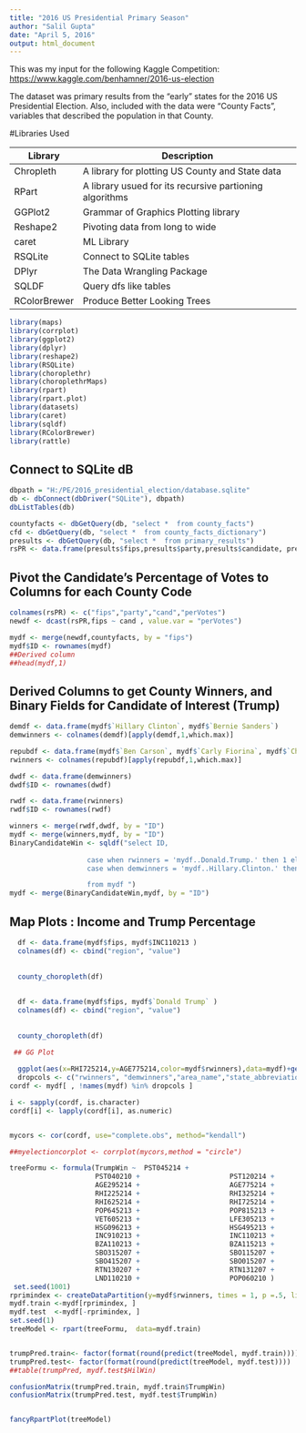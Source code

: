 ---
title: "2016 US Presidential Primary Season"
author: "Salil Gupta"
date: "April 5, 2016"
output: html_document
---

This was my input for the following Kaggle Competition: <https://www.kaggle.com/benhamner/2016-us-election>

The dataset was primary results from the "early" states for the 2016 US Presidential Election.
Also, included with the data were "County Facts", variables that described the population in that County.  

#Libraries Used

Library | Description
------------- | -------------
Chropleth | A library for plotting US County and State data
RPart | A library usued for its recursive partioning algorithms
GGPlot2 | Grammar of Graphics Plotting library
Reshape2 | Pivoting data from long to wide
caret | ML Library
RSQLite | Connect to SQLite tables
DPlyr | The Data Wrangling Package
SQLDF | Query dfs like tables
RColorBrewer | Produce Better Looking Trees






```{r eval=TRUE, message = FALSE , echo = FALSE, warning = FALSE}

library(maps)
library(corrplot)
library(ggplot2)
library(dplyr)
library(reshape2)
library(RSQLite)
library(choroplethr)
library(choroplethrMaps)
library(rpart)
library(rpart.plot)
library(datasets)
library(caret)
library(sqldf)
library(RColorBrewer)
library(rattle)
```

## Connect to SQLite dB 

```{r eval=TRUE, message = FALSE , echo = TRUE, warning = FALSE}
dbpath = "H:/PE/2016_presidential_election/database.sqlite"
db <- dbConnect(dbDriver("SQLite"), dbpath)
dbListTables(db)

countyfacts <- dbGetQuery(db, "select *  from county_facts")
cfd <- dbGetQuery(db, "select *  from county_facts_dictionary")
presults <- dbGetQuery(db, "select *  from primary_results")
rsPR <- data.frame(presults$fips,presults$party,presults$candidate, presults$fraction_votes)
```

## Pivot the Candidate's Percentage of Votes to Columns for each County Code 
```{r eval=TRUE}
colnames(rsPR) <- c("fips","party","cand","perVotes")
newdf <- dcast(rsPR,fips ~ cand , value.var = "perVotes")

mydf <- merge(newdf,countyfacts, by = "fips")
mydf$ID <- rownames(mydf)
##Derived column 
##head(mydf,1)
```

## Derived Columns to get County Winners, and Binary Fields for Candidate of Interest (Trump)
```{r eval=TRUE}
demdf <- data.frame(mydf$`Hillary Clinton`, mydf$`Bernie Sanders`)
demwinners <- colnames(demdf)[apply(demdf,1,which.max)]

repubdf <- data.frame(mydf$`Ben Carson`, mydf$`Carly Fiorina`, mydf$`Chris Christie`, mydf$`Jeb Bush`, mydf$`John Kasich`, mydf$`Marco Rubio`, mydf$`Ted Cruz`, mydf$`Donald Trump`, mydf$`Ted Cruz`, mydf$`Mike Huckabee` ,mydf$`Rand Paul`, mydf$`Rick Santorum`)
rwinners <- colnames(repubdf)[apply(repubdf,1,which.max)]

dwdf <- data.frame(demwinners)
dwdf$ID <- rownames(dwdf)

rwdf <- data.frame(rwinners)
rwdf$ID <- rownames(rwdf)

winners <- merge(rwdf,dwdf, by = "ID")
mydf <- merge(winners,mydf, by = "ID")
BinaryCandidateWin <- sqldf("select ID, 
                   
                   case when rwinners = 'mydf..Donald.Trump.' then 1 else 0 end as TrumpWin,
                   case when demwinners = 'mydf..Hillary.Clinton.' then 1 else 0 end as HilWin

                   from mydf ")
mydf <- merge(BinaryCandidateWin,mydf, by = "ID")

```




## Map Plots :  Income and Trump Percentage 
```{r eval=TRUE, message = FALSE , echo = TRUE, warning = FALSE}

 
  df <- data.frame(mydf$fips, mydf$INC110213 )
  colnames(df) <- cbind("region", "value")
  
  
  county_choropleth(df)
  
  
  df <- data.frame(mydf$fips, mydf$`Donald Trump` )
  colnames(df) <- cbind("region", "value")
  
  
  county_choropleth(df)
  
 ## GG Plot

  ggplot(aes(x=RHI725214,y=AGE775214,color=mydf$rwinners),data=mydf)+geom_jitter()
  dropcols <- c("rwinners", "demwinners","area_name","state_abbreviation" )
cordf <- mydf[ , !names(mydf) %in% dropcols ]

i <- sapply(cordf, is.character)
cordf[i] <- lapply(cordf[i], as.numeric)


mycors <- cor(cordf, use="complete.obs", method="kendall") 

##myelectioncorplot <- corrplot(mycors,method = "circle")

treeFormu <- formula(TrumpWin ~  PST045214 + 
                     PST040210 +                      PST120214 +                      POP010210 +                      AGE135214 + 
                     AGE295214 +                      AGE775214 +                      SEX255214 +                      RHI125214 + 
                     RHI225214 +                      RHI325214 +                      RHI425214 +                      RHI525214 + 
                     RHI625214 +                      RHI725214 +                      RHI825214 +                      POP715213 + 
                     POP645213 +                      POP815213 +                      EDU635213 +                      EDU685213 + 
                     VET605213 +                      LFE305213 +                      HSG010214 +                      HSG445213 + 
                     HSG096213 +                      HSG495213 +                      HSD410213 +                      HSD310213 + 
                     INC910213 +                      INC110213 +                      PVY020213 +                      BZA010213 + 
                     BZA110213 +                      BZA115213 +                      NES010213 +                      SBO001207 + 
                     SBO315207 +                      SBO115207 +                      SBO215207 +                      SBO515207 + 
                     SBO415207 +                      SBO015207 +                      MAN450207 +                      WTN220207 + 
                     RTN130207 +                      RTN131207 +                      AFN120207 +                      BPS030214 + 
                     LND110210 +                      POP060210 )
 set.seed(1001)
rprimindex <- createDataPartition(y=mydf$rwinners, times = 1, p =.5, list = F)
mydf.train <-mydf[rprimindex, ]
mydf.test  <-mydf[-rprimindex, ]
set.seed(1)
treeModel <- rpart(treeFormu,  data=mydf.train)


trumpPred.train<- factor(format(round(predict(treeModel, mydf.train))))
trumpPred.test<- factor(format(round(predict(treeModel, mydf.test))))
##table(trumpPred, mydf.test$HilWin)

confusionMatrix(trumpPred.train, mydf.train$TrumpWin)
confusionMatrix(trumpPred.test, mydf.test$TrumpWin)


fancyRpartPlot(treeModel)
  
```